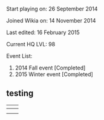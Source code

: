 Start playing on: 26 September 2014

Joined Wikia on: 14 November 2014

Last edited: 16 February 2015

Current HQ LVL: 98

Event List:
# 2014 Fall event [Completed]
# 2015 Winter event [Completed]
 {{ResourceReport
 |before = 1Before.jpg
 |after = 1After.jpg
 |fuel = 44,302
 |ammo = 33,341
 |steel = 37,360
 |bauxite = 7,270
 |buckets = 235
 |sanity = 20%
 |e1 = Hard
 |e2 = Hard
 |e3 = Hard
 |e4 = Hard
 |e5 = Easy
 }}
==testing==
{| border="0" cellpadding="0" cellspacing="0" class="article-table article-table-selected" style="height: 100px; width: 300px;"
|-
! scope="col"|
! scope="col"|
|-
|
|
|-
|
|
|}
 {{HQ-Dechi
      |bucket = 
      |torch = 
      |devmat = 
      |screw = 
      |medal = 
      |blueprint = 
      |mamiya = 
      |irako = 
      |repair = 
      |goddess = 
      |fuel = 
      |ammo = 
      |steel = 
      |box = 
      |coins = 
      }}